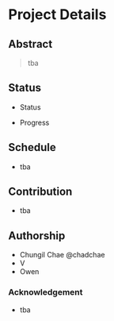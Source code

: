 # Project Details {.unnumbered}

## Abstract
> tba

## Status
- Status

- Progress

## Schedule
- tba

## Contribution
- tba

## Authorship
- Chungil Chae @chadchae
- V
- Owen

### Acknowledgement
- tba